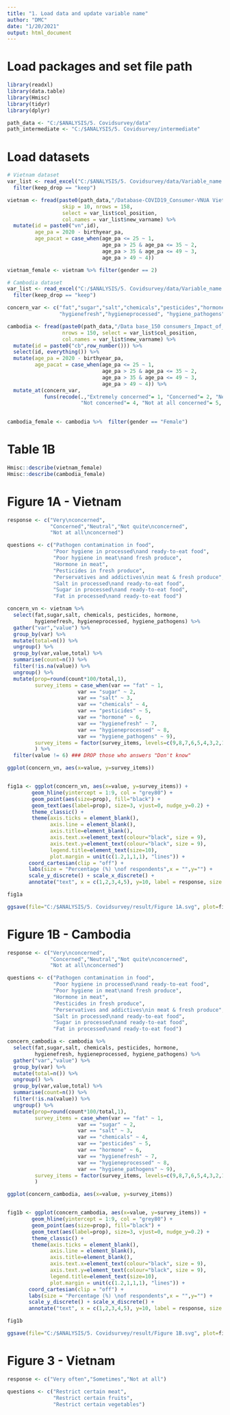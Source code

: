 ```yaml
---
title: "1. Load data and update variable name"
author: "DMC"
date: "1/20/2021"
output: html_document
---
```


# Load packages and set file path
```r
library(readxl)
library(data.table)
library(Hmisc)
library(tidyr)
library(dplyr)

path_data <- "C:/$ANALYSIS/5. Covidsurvey/data"
path_intermediate <- "C:/$ANALYSIS/5. Covidsurvey/intermediate"

```

# Load datasets
```r
# Vietnam dataset
var_list <- read_excel("C:/$ANALYSIS/5. Covidsurvey/data/Variable_name.xlsx", sheet = "vietnam") %>%
  filter(keep_drop == "keep")

vietnam <- fread(paste0(path_data,"/Database-COVID19_Consumer-VNUA Vietnam.csv"),
                  skip = 10, nrows = 158,
                  select = var_list$col_position,
                  col.names = var_list$new_varname) %>%
  mutate(id = paste0("vn",id), 
         age_pa = 2020 - birthyear_pa,
         age_pacat = case_when(age_pa <= 25 ~ 1,
                               age_pa > 25 & age_pa <= 35 ~ 2,
                               age_pa > 35 & age_pa <= 49 ~ 3,
                               age_pa > 49 ~ 4)) 

vietnam_female <- vietnam %>% filter(gender == 2)

# Cambodia dataset
var_list <- read_excel("C:/$ANALYSIS/5. Covidsurvey/data/Variable_name.xlsx", sheet = "cambodia") %>%
  filter(keep_drop == "keep")

concern_var <- c("fat","sugar","salt","chemicals","pesticides","hormone",
                 "hygienefresh","hygieneprocessed", "hygiene_pathogens")

cambodia <- fread(paste0(path_data,"/Data base_150 consumers_Impact_of_COVID-19_LDC-Final.csv"),
                  nrows = 150, select = var_list$col_position,
                  col.names = var_list$new_varname) %>%
  mutate(id = paste0("cb",row_number())) %>%
  select(id, everything()) %>%
  mutate(age_pa = 2020 - birthyear_pa,
         age_pacat = case_when(age_pa <= 25 ~ 1,
                               age_pa > 25 & age_pa <= 35 ~ 2,
                               age_pa > 35 & age_pa <= 49 ~ 3,
                               age_pa > 49 ~ 4)) %>%
  mutate_at(concern_var,
            funs(recode(.,"Extremely concerned"= 1, "Concerned"= 2, "Neutral"= 3,
                        "Not concerned"= 4, "Not at all concerned"= 5,.default=NA_real_)))   # The category "Don't know" is converted to missing
  

cambodia_female <- cambodia %>%  filter(gender == "Female")


```


# Table 1B

```r

Hmisc::describe(vietnam_female)
Hmisc::describe(cambodia_female)

```

# Figure 1A - Vietnam

```r
response <- c("Very\nconcerned",
              "Concerned","Neutral","Not quite\nconcerned",
              "Not at all\nconcerned")

questions <- c("Pathogen contamination in food",
               "Poor hygiene in processed\nand ready-to-eat food",
               "Poor hygiene in meat\nand fresh produce",
               "Hormone in meat",
               "Pesticides in fresh produce",
               "Perservatives and addictives\nin meat & fresh produce",
               "Salt in processed\nand ready-to-eat food",
               "Sugar in processed\nand ready-to-eat food",
               "Fat in processed\nand ready-to-eat food")

concern_vn <- vietnam %>%
  select(fat,sugar,salt, chemicals, pesticides, hormone, 
         hygienefresh, hygieneprocessed, hygiene_pathogens) %>%
  gather("var","value") %>%
  group_by(var) %>%
  mutate(total=n()) %>%
  ungroup() %>%
  group_by(var,value,total) %>%
  summarise(count=n()) %>%
  filter(!is.na(value)) %>%
  ungroup() %>%
  mutate(prop=round(count*100/total,1),
         survey_items = case_when(var == "fat" ~ 1,
                       var == "sugar" ~ 2,
                       var == "salt" ~ 3,
                       var == "chemicals" ~ 4,
                       var == "pesticides" ~ 5,
                       var == "hormone" ~ 6,
                       var == "hygienefresh" ~ 7,
                       var == "hygieneprocessed" ~ 8,
                       var == "hygiene_pathogens" ~ 9),
         survey_items = factor(survey_items, levels=c(9,8,7,6,5,4,3,2,1), labels = questions)
         ) %>%
  filter(value != 6) ### DROP those who answers "Don't know"

ggplot(concern_vn, aes(x=value, y=survey_items))


fig1a <- ggplot(concern_vn, aes(x=value, y=survey_items)) + 
        geom_hline(yintercept = 1:9, col = "grey80") + 
        geom_point(aes(size=prop), fill="black") +
        geom_text(aes(label=prop), size=3, vjust=0, nudge_y=0.2) + 
        theme_classic() + 
        theme(axis.ticks = element_blank(),
              axis.line = element_blank(),
              axis.title=element_blank(),
              axis.text.x=element_text(colour="black", size = 9),
              axis.text.y=element_text(colour="black", size = 9),
              legend.title=element_text(size=10),
              plot.margin = unit(c(1.2,1,1,1), "lines")) +
       coord_cartesian(clip = "off") +
       labs(size = "Percentage (%) \nof respondents",x = "",y="") + 
       scale_y_discrete() + scale_x_discrete() +
       annotate("text", x = c(1,2,3,4,5), y=10, label = response, size = 2.5) 

fig1a

ggsave(file="C:/$ANALYSIS/5. Covidsurvey/result/Figure 1A.svg", plot=fig1a)

```
# Figure 1B - Cambodia
```r

response <- c("Very\nconcerned",
              "Concerned","Neutral","Not quite\nconcerned",
              "Not at all\nconcerned")

questions <- c("Pathogen contamination in food",
               "Poor hygiene in processed\nand ready-to-eat food",
               "Poor hygiene in meat\nand fresh produce",
               "Hormone in meat",
               "Pesticides in fresh produce",
               "Perservatives and addictives\nin meat & fresh produce",
               "Salt in processed\nand ready-to-eat food",
               "Sugar in processed\nand ready-to-eat food",
               "Fat in processed\nand ready-to-eat food")

concern_cambodia <- cambodia %>%
  select(fat,sugar,salt, chemicals, pesticides, hormone, 
         hygienefresh, hygieneprocessed, hygiene_pathogens) %>%
  gather("var","value") %>%
  group_by(var) %>%
  mutate(total=n()) %>%
  ungroup() %>%
  group_by(var,value,total) %>%
  summarise(count=n()) %>%
  filter(!is.na(value)) %>%
  ungroup() %>%
  mutate(prop=round(count*100/total,1),
         survey_items = case_when(var == "fat" ~ 1,
                       var == "sugar" ~ 2,
                       var == "salt" ~ 3,
                       var == "chemicals" ~ 4,
                       var == "pesticides" ~ 5,
                       var == "hormone" ~ 6,
                       var == "hygienefresh" ~ 7,
                       var == "hygieneprocessed" ~ 8,
                       var == "hygiene_pathogens" ~ 9),
         survey_items = factor(survey_items, levels=c(9,8,7,6,5,4,3,2,1), labels = questions)
         ) 

ggplot(concern_cambodia, aes(x=value, y=survey_items))


fig1b <- ggplot(concern_cambodia, aes(x=value, y=survey_items)) + 
        geom_hline(yintercept = 1:9, col = "grey80") + 
        geom_point(aes(size=prop), fill="black") +
        geom_text(aes(label=prop), size=3, vjust=0, nudge_y=0.2) + 
        theme_classic() + 
        theme(axis.ticks = element_blank(),
              axis.line = element_blank(),
              axis.title=element_blank(),
              axis.text.x=element_text(colour="black", size = 9),
              axis.text.y=element_text(colour="black", size = 9),
              legend.title=element_text(size=10),
              plot.margin = unit(c(1.2,1,1,1), "lines")) +
       coord_cartesian(clip = "off") +
       labs(size = "Percentage (%) \nof respondents",x = "",y="") + 
       scale_y_discrete() + scale_x_discrete() +
       annotate("text", x = c(1,2,3,4,5), y=10, label = response, size = 2.5) 

fig1b

ggsave(file="C:/$ANALYSIS/5. Covidsurvey/result/Figure 1B.svg", plot=fig1b)

```
# Figure 3 - Vietnam

```r
response <- c("Very often","Sometimes","Not at all")

questions <- c("Restrict certain meat",
               "Restrict certain fruits",
               "Restrict certain vegetables")
```

